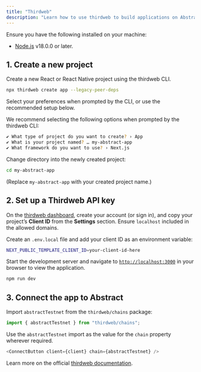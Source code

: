 ```yaml
---
title: "Thirdweb"
description: "Learn how to use thirdweb to build applications on Abstract."
---
```


<Accordion title="Prerequisites">
  Ensure you have the following installed on your machine:

- [Node.js](https://nodejs.org/en/download/) v18.0.0 or later.

</Accordion>

## 1. Create a new project

Create a new React or React Native project using the thirdweb CLI.

```bash
npx thirdweb create app --legacy-peer-deps
```

Select your preferences when prompted by the CLI, or use the recommended setup below.

<Accordion title="Recommended application setup">
  We recommend selecting the following options when prompted by the thirdweb CLI:

```bash
✔ What type of project do you want to create? › App
✔ What is your project named? … my-abstract-app
✔ What framework do you want to use? › Next.js
```

</Accordion>

Change directory into the newly created project:

```bash
cd my-abstract-app
```

(Replace `my-abstract-app` with your created project name.)

## 2. Set up a Thirdweb API key

On the [thirdweb dashboard](https://thirdweb.com/dashboard), create your
account (or sign in), and copy your project&rsquo;s **Client ID** from the
**Settings** section. Ensure `localhost` included in the allowed domains.

Create an `.env.local` file and add your client ID as an environment variable:

```bash
NEXT_PUBLIC_TEMPLATE_CLIENT_ID=your-client-id-here
```

Start the development server and navigate to [`http://localhost:3000`](http://localhost:3000) in your browser to view the application.

```bash
npm run dev
```

## 3. Connect the app to Abstract

Import `abstractTestnet` from the `thirdweb/chains` package:

```javascript
import { abstractTestnet } from "thirdweb/chains";
```

Use the `abstractTestnet` import as the value for the `chain` property wherever required.

```javascript
<ConnectButton client={client} chain={abstractTestnet} />
```

Learn more on the official [thirdweb documentation](https://portal.thirdweb.com/react/v5).
